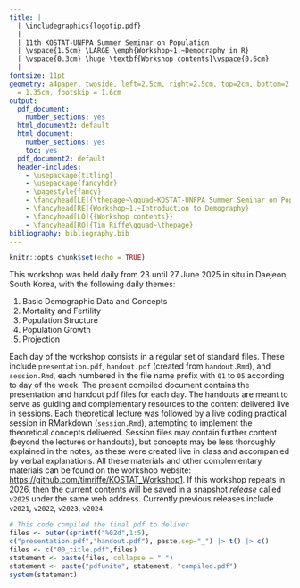 ```yaml
---
title: | 
  | \includegraphics{logotip.pdf}
  |
  | 11th KOSTAT-UNFPA Summer Seminar on Population
  | \vspace{1.5cm} \LARGE \emph{Workshop~1.~Demography in R}
  | \vspace{0.3cm} \huge \textbf{Workshop contents}\vspace{0.6cm}
  | 
fontsize: 11pt
geometry: a4paper, twoside, left=2.5cm, right=2.5cm, top=2cm, bottom=2.8cm, headsep
  = 1.35cm, footskip = 1.6cm
output:
  pdf_document:
    number_sections: yes
  html_document2: default
  html_document:
    number_sections: yes
    toc: yes
  pdf_document2: default
  header-includes:
    - \usepackage{titling}
    - \usepackage{fancyhdr}
    - \pagestyle{fancy}
    - \fancyhead[LE]{\thepage~\qquad~KOSTAT-UNFPA Summer Seminar on Population}
    - \fancyhead[RE]{Workshop~1.~Introduction to Demography}
    - \fancyhead[LO]{{Workshop contents}}
    - \fancyhead[RO]{Tim Riffe\qquad~\thepage}
bibliography: bibliography.bib
---
```


```r
knitr::opts_chunk$set(echo = TRUE)
```

\noindent\makebox[\textwidth][c]{
  \begin{minipage}[t]{0.8\textwidth}
    \centering
    \Large{Instructor: \\ Tim Riffe \texttt{tim.riffe@ehu.eus}\\}
    \vspace{.5cm}
    \Large{Assistant: \\ Inchan Hwang \texttt{inchanhwang@utexas.edu }}
  \end{minipage}
}


\vspace{0.8cm}
\begin{center}
\large{23 - 27 June, 2025}
\end{center}
\vspace{0.8cm}

This workshop was held daily from 23 until 27 June 2025 in situ in Daejeon, South Korea, with the following daily themes:

1. Basic Demographic Data and Concepts 
2. Mortality and Fertility
3. Population Structure
4. Population Growth 
5. Projection

Each day of the workshop consists in a regular set of standard files. These include `presentation.pdf`, `handout.pdf` (created from `handout.Rmd`), and `session.Rmd`, each numbered in the file name prefix with `01` to `05` according to day of the week. The present compiled document contains the presentation and handout pdf files for each day. The handouts are meant to serve as guiding and complementary resources to the content delivered live in sessions. Each theoretical lecture was followed by a live coding practical session in RMarkdown (`session.Rmd`), attempting to implement the theoretical concepts delivered. Session files may contain further content (beyond the lectures or handouts), but concepts may be less thoroughly explained in the notes, as these were created live in class and accompanied by verbal explanations. All these materials and other complementary materials can be found on the workshop website: [https://github.com/timriffe/KOSTAT_Workshop1](https://github.com/timriffe/KOSTAT_Workshop1). 
If this workshop repeats in 2026, then the current contents will be saved in a snapshot *release* called `v2025` under the same web address. Currently previous releases include `v2021`, `v2022`, `v2023`, `v2024`.

```r
# This code compiled the final pdf to deliver
files <- outer(sprintf("%02d",1:5),
c("presentation.pdf","handout.pdf"), paste,sep="_") |> t() |> c()
files <- c("00_title.pdf",files)
statement <- paste(files, collapse = " ")
statement <- paste("pdfunite", statement, "compiled.pdf")
system(statement)
```

